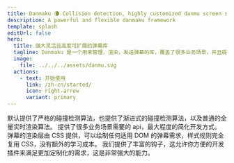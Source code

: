 ```yaml
---
title: Danmaku 🌘 Collision detection, highly customized danmu screen styles, you deserve it
description: A powerful and flexible danmaku framework
template: splash
editUrl: false
hero:
  title: 强大灵活且高度可扩展的弹幕库
  tagline: Danmaku 是一个用来管理，渲染，发送弹幕的库，覆盖了很多业务场景，并且提供了好用的扩展方式。
  image:
    file: ../../../assets/danmu.svg
  actions:
    - text: 开始使用
      link: /zh-cn/started/
      icon: right-arrow
      variant: primary
---
```



<CardGrid stagger>
  <Card title="多种渲染算法" icon="star">
    默认提供了严格的碰撞检测算法，也提供了渐进式的碰撞检测算法，以及普通的全量实时渲染算法。
  </Card>
  <Card title="丰富的 API" icon="open-book">
    提供了很多业务场景需要的 api，最大程度的简化开发方式。
  </Card>
  <Card title="样式高度可扩展" icon="rocket">
    弹幕的渲染层由 CSS 提供，可以绘制任何适用 DOM 的弹幕需求，样式规则完全复用
    CSS，没有额外的学习成本。
  </Card>
  <Card title="内核插件化" icon="twitch">
    我们提供了丰富的钩子，这允许你方便的开发插件来满足更加定制化的需求，这是非常强大的能力。
  </Card>
</CardGrid>

